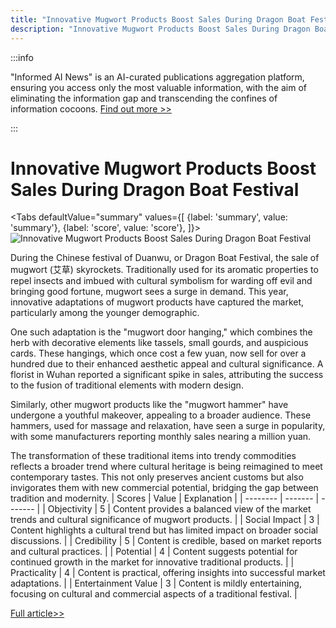 ```yaml
---
title: "Innovative Mugwort Products Boost Sales During Dragon Boat Festival"
description: "Innovative Mugwort Products Boost Sales During Dragon Boat Festival"
---
```



:::info

"Informed AI News" is an AI-curated publications aggregation platform, ensuring you access only the most valuable information, with the aim of eliminating the information gap and transcending the confines of information cocoons.  [Find out more >>](/docs/guides)

:::

# Innovative Mugwort Products Boost Sales During Dragon Boat Festival


<Tabs
	defaultValue="summary"
	values={[
	{label: 'summary', value: 'summary'},
	{label: 'score', value: 'score'},
]}>
<TabItem value="summary">
<img
  src="https://image.informedainews.com/2024/06/Foo-8KH-1717983645-0.jpg"
  alt="Innovative Mugwort Products Boost Sales During Dragon Boat Festival"
/>



During the Chinese festival of Duanwu, or Dragon Boat Festival, the sale of mugwort (艾草) skyrockets. Traditionally used for its aromatic properties to repel insects and imbued with cultural symbolism for warding off evil and bringing good fortune, mugwort sees a surge in demand. This year, innovative adaptations of mugwort products have captured the market, particularly among the younger demographic.

One such adaptation is the "mugwort door hanging," which combines the herb with decorative elements like tassels, small gourds, and auspicious cards. These hangings, which once cost a few yuan, now sell for over a hundred due to their enhanced aesthetic appeal and cultural significance. A florist in Wuhan reported a significant spike in sales, attributing the success to the fusion of traditional elements with modern design.

Similarly, other mugwort products like the "mugwort hammer" have undergone a youthful makeover, appealing to a broader audience. These hammers, used for massage and relaxation, have seen a surge in popularity, with some manufacturers reporting monthly sales nearing a million yuan.

The transformation of these traditional items into trendy commodities reflects a broader trend where cultural heritage is being reimagined to meet contemporary tastes. This not only preserves ancient customs but also invigorates them with new commercial potential, bridging the gap between tradition and modernity.
</TabItem>
<TabItem value="score">
	| Scores     | Value   | Explanation |
	| -------- | ------- | ------- |
	| Objectivity  | 5    | Content provides a balanced view of the market trends and cultural significance of mugwort products.    |
	| Social Impact | 3     | Content highlights a cultural trend but has limited impact on broader social discussions.    |
	| Credibility    | 5    | Content is credible, based on market reports and cultural practices.    |
	| Potential    | 4    | Content suggests potential for continued growth in the market for innovative traditional products.    |
	| Practicality    | 4    | Content is practical, offering insights into successful market adaptations.    |
	| Entertainment Value    | 3    | Content is mildly entertaining, focusing on cultural and commercial aspects of a traditional festival.    |
</TabItem>
</Tabs>

[Full article>>](https://www.36kr.com/p/2811112411859206)
